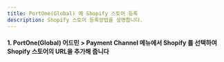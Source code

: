 ```yaml
---
title: PortOne(Global) 에 Shopify 스토어 등록
description: Shopify 스토어 등록방법을 설명합니다.
---
```




#### 1. PortOne(Global) 어드민 > Payment Channel 메뉴에서 Shopify 를 선택하여 Shopify 스토어의 URL을 추가해 줍니다

<Figure
  src="https://github.com/portone-io/developers.portone.io/assets/85064711/c998d931-59b1-46b5-853b-3a4403b604e7"
  caption="Payment Channels >Filters: Global > Shopify 선택해 줍니다."
/>

<Figure
  src="https://github.com/portone-io/developers.portone.io/assets/85064711/5e4937a4-a1f9-4383-b5a9-19abc12db4b8"
  caption="Shopify > Add keys 클릭하여 Shopify 스토어 URL 을 등록해 주어야 합니다."
/>

<Figure
  src="https://github.com/portone-io/developers.portone.io/assets/85064711/dbf31ae6-7415-445c-a3de-fce4856f7d13"
  caption="Shopify 대쉬보드에 접속하면 스토어 URL 을 복사할 수 있습니다."
/>

